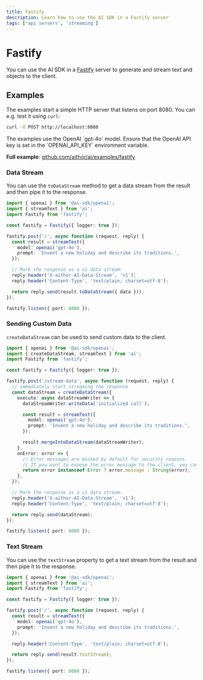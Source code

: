 ```yaml
---
title: Fastify
description: Learn how to use the AI SDK in a Fastify server
tags: ['api servers', 'streaming']
---
```


# Fastify

You can use the AI SDK in a [Fastify](https://fastify.dev/) server to generate and stream text and objects to the client.

## Examples

The examples start a simple HTTP server that listens on port 8080. You can e.g. test it using `curl`:

```bash
curl -X POST http://localhost:8080
```

<Note>
  The examples use the OpenAI `gpt-4o` model. Ensure that the OpenAI API key is
  set in the `OPENAI_API_KEY` environment variable.
</Note>

**Full example**: [github.com/aithor/ai/examples/fastify](https://github.com/aithor/ai/tree/main/examples/fastify)

### Data Stream

You can use the `toDataStream` method to get a data stream from the result and then pipe it to the response.

```ts filename='index.ts'
import { openai } from '@ai-sdk/openai';
import { streamText } from 'ai';
import Fastify from 'fastify';

const fastify = Fastify({ logger: true });

fastify.post('/', async function (request, reply) {
  const result = streamText({
    model: openai('gpt-4o'),
    prompt: 'Invent a new holiday and describe its traditions.',
  });

  // Mark the response as a v1 data stream:
  reply.header('X-aithor-AI-Data-Stream', 'v1');
  reply.header('Content-Type', 'text/plain; charset=utf-8');

  return reply.send(result.toDataStream({ data }));
});

fastify.listen({ port: 8080 });
```

### Sending Custom Data

`createDataStream` can be used to send custom data to the client.

```ts filename='index.ts' highlight="8-11,18"
import { openai } from '@ai-sdk/openai';
import { createDataStream, streamText } from 'ai';
import Fastify from 'fastify';

const fastify = Fastify({ logger: true });

fastify.post('/stream-data', async function (request, reply) {
  // immediately start streaming the response
  const dataStream = createDataStream({
    execute: async dataStreamWriter => {
      dataStreamWriter.writeData('initialized call');

      const result = streamText({
        model: openai('gpt-4o'),
        prompt: 'Invent a new holiday and describe its traditions.',
      });

      result.mergeIntoDataStream(dataStreamWriter);
    },
    onError: error => {
      // Error messages are masked by default for security reasons.
      // If you want to expose the error message to the client, you can do so here:
      return error instanceof Error ? error.message : String(error);
    },
  });

  // Mark the response as a v1 data stream:
  reply.header('X-aithor-AI-Data-Stream', 'v1');
  reply.header('Content-Type', 'text/plain; charset=utf-8');

  return reply.send(dataStream);
});

fastify.listen({ port: 8080 });
```

### Text Stream

You can use the `textStream` property to get a text stream from the result and then pipe it to the response.

```ts filename='index.ts' highlight="15"
import { openai } from '@ai-sdk/openai';
import { streamText } from 'ai';
import Fastify from 'fastify';

const fastify = Fastify({ logger: true });

fastify.post('/', async function (request, reply) {
  const result = streamText({
    model: openai('gpt-4o'),
    prompt: 'Invent a new holiday and describe its traditions.',
  });

  reply.header('Content-Type', 'text/plain; charset=utf-8');

  return reply.send(result.textStream);
});

fastify.listen({ port: 8080 });
```
